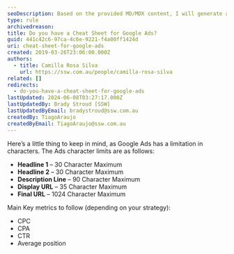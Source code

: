 ```yaml
---
seoDescription: Based on the provided MD/MDX content, I will generate an SEO description that meets the requirements. Please provide the content, and I'll get started! 😊
type: rule
archivedreason:
title: Do you have a Cheat Sheet for Google Ads?
guid: 441c42c6-97ca-4c6e-9221-f4a00ff1424d
uri: cheat-sheet-for-google-ads
created: 2019-03-26T23:06:00.000Z
authors:
  - title: Camilla Rosa Silva
    url: https://ssw.com.au/people/camilla-rosa-silva
related: []
redirects:
  - do-you-have-a-cheat-sheet-for-google-ads
lastUpdated: 2024-06-08T03:27:17.000Z
lastUpdatedBy: Brady Stroud [SSW]
lastUpdatedByEmail: bradystroud@ssw.com.au
createdBy: TiagoAraujo
createdByEmail: TiagoAraujo@ssw.com.au
---
```


Here’s a little thing to keep in mind, as Google Ads has a limitation in characters. The Ads character limits are as follows:
* **Headline 1** – 30 Character Maximum
* **Headline 2** – 30 Character Maximum
* **Description Line** – 90 Character Maximum
* **Display URL** – 35 Character Maximum
* **Final URL** – 1024 Character Maximum

Main Key metrics to follow (depending on your strategy):

* CPC
* CPA
* CTR
* Average position
